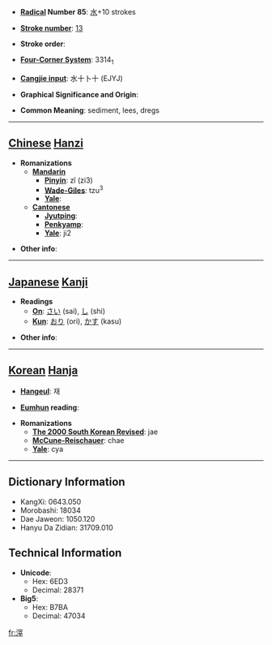 * '''[[Wiktionary:Chinese radical index| Radical]] Number 85''': [[Wiktionary:Chinese radical index 水|水]]+10 strokes

* '''[[Wiktionary:Chinese total strokes index|Stroke number]]''': [[Wiktionary:Chinese total strokes index 13|13]]

* '''Stroke order''': 

* '''[[Wiktionary:Chinese four corner index|Four-Corner System]]''': 3314<sub>1</sub>

* '''[[Wiktionary:Chinese Cangjie index|Cangjie input]]''': 水十卜十 (EJYJ)

* '''Graphical Significance and Origin''': 

* '''Common Meaning''': sediment, lees, dregs

----

== [[Chinese]] [[Hanzi]] ==

* '''Romanizations'''
** '''[[Mandarin]]'''
*** '''[[Pinyin]]''': zǐ (zi3)
*** '''[[Wade-Giles]]''': tzu<sup>3</sup>
*** '''[[Yale]]''': 
** '''[[Cantonese]]'''
*** '''[[Jyutping]]''':
*** '''[[Penkyamp]]''': 
*** '''[[Yale]]''': ji2

* '''Other info''': 

----

== [[Japanese]] [[Kanji]] ==

* '''Readings'''
** '''[[On]]''': [[さい]] (sai), [[し]] (shi)
** '''[[Kun]]''': [[おり]] (ori), [[かす]] (kasu)

* '''Other info''':  

----

== [[Korean]] [[Hanja]] ==

* '''[[Hangeul]]''': 재

* '''[[Eumhun]] reading''': 

* '''Romanizations'''
** '''[[The 2000 South Korean Revised Romanization|The 2000 South Korean Revised]]''': jae
** '''[[McCune-Reischauer]]''': chae
** '''[[Yale]]''': cya

----

== Dictionary Information ==

* KangXi: 0643.050
* Morobashi: 18034
* Dae Jaweon: 1050.120
* Hanyu Da Zidian: 31709.010

== Technical Information ==

* '''Unicode''':
** Hex: 6ED3
** Decimal: 28371
* '''Big5''':
** Hex: B7BA
** Decimal: 47034

[[fr:滓]]